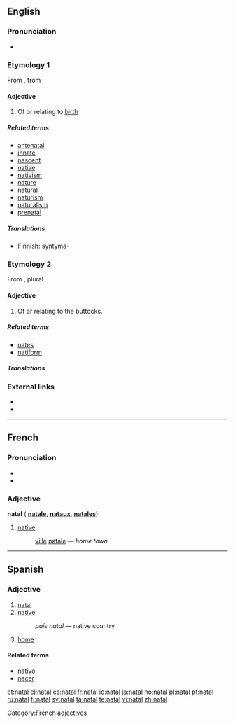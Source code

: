 {{also|Natal|nätäl}}
==English==

===Pronunciation===
* {{rhymes|eɪtəl}}

===Etymology 1===
From {{etyl|la}} {{term|natalis||lang=la|natal}}, from {{term|nasci||lang=la|to be born}}

====Adjective====
{{en-adj}}

# Of or relating to [[birth]]

=====Related terms=====
* [[antenatal]]
* [[innate]]
* [[nascent]]
* [[native]]
* [[nativism]]
* [[nature]]
* [[natural]]
* [[naturism]]
* [[naturalism]]
* [[prenatal]]

=====Translations=====
{{trans-top|Of or relating to birth}}
* Finnish: [[syntymä]]-
{{trans-mid}}
{{trans-bottom}}

===Etymology 2===
From {{etyl|la}} {{term|natis||lang=la|rump}}, plural {{term|nates||lang=la}}

====Adjective====
{{en-adj}}

# Of or relating to the buttocks.

=====Related terms=====
* [[nates]]
* [[natiform]]

=====Translations=====
{{trans-top|Of or relating to birth}}
{{trans-mid}}
{{trans-bottom}}

===External links===
* {{R:Webster 1913}}
* {{R:Century 1911}}

----

==French==

===Pronunciation===
* {{audio|Fr-natal.ogg|audio}}
* {{IPA | /na.tal/}}

===Adjective===
'''natal''' {{m}} ({{f}} '''[[natale]]''', {{m}} {{p}} '''[[nataux]]''', {{f}} {{p}} '''[[natales]]''')

# [[native#English | native]]
#: [[ville#French | ville]] [[natale]]&nbsp;— ''home town''

[[Category:French adjectives]]

----

==Spanish==

===Adjective===
{{es-adj|pl=natales}}

# [[#English|natal]]
# [[native]]
#: ''país natal'' &mdash; native country
# [[home]]

====Related terms====
* [[nativo]]
* [[nacer]]

[[et:natal]]
[[el:natal]]
[[es:natal]]
[[fr:natal]]
[[io:natal]]
[[ja:natal]]
[[no:natal]]
[[pl:natal]]
[[pt:natal]]
[[ru:natal]]
[[fi:natal]]
[[sv:natal]]
[[ta:natal]]
[[te:natal]]
[[vi:natal]]
[[zh:natal]]